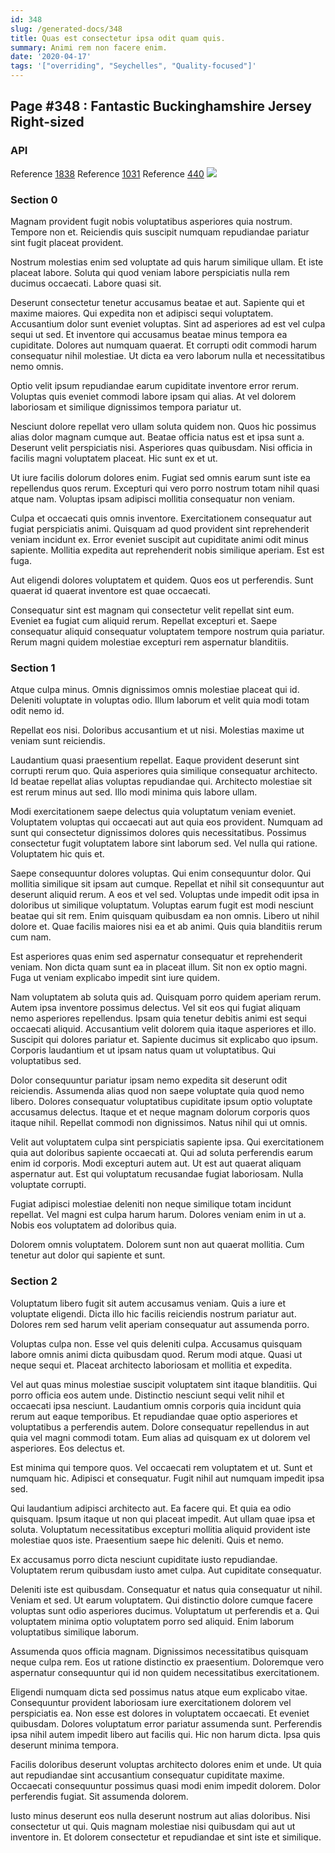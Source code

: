 ```yaml
---
id: 348
slug: /generated-docs/348
title: Quas est consectetur ipsa odit quam quis.
summary: Animi rem non facere enim.
date: '2020-04-17'
tags: '["overriding", "Seychelles", "Quality-focused"]'
---
```


## Page #348 : Fantastic Buckinghamshire Jersey Right-sized
### API



Reference [1838](/1838)
Reference [1031](/1031)
Reference [440](/440)
![](/assets/cats-0.jpg)

### Section 0
Magnam provident fugit nobis voluptatibus asperiores quia nostrum. Tempore non et. Reiciendis quis suscipit numquam repudiandae pariatur sint fugit placeat provident.
 Nostrum molestias enim sed voluptate ad quis harum similique ullam. Et iste placeat labore. Soluta qui quod veniam labore perspiciatis nulla rem ducimus occaecati. Labore quasi sit.
 Deserunt consectetur tenetur accusamus beatae et aut. Sapiente qui et maxime maiores. Qui expedita non et adipisci sequi voluptatem. Accusantium dolor sunt eveniet voluptas. Sint ad asperiores ad est vel culpa sequi ut sed.
Et inventore qui accusamus beatae minus tempora ea cupiditate. Dolores aut numquam quaerat. Et corrupti odit commodi harum consequatur nihil molestiae. Ut dicta ea vero laborum nulla et necessitatibus nemo omnis.
 Optio velit ipsum repudiandae earum cupiditate inventore error rerum. Voluptas quis eveniet commodi labore ipsam qui alias. At vel dolorem laboriosam et similique dignissimos tempora pariatur ut.
 Nesciunt dolore repellat vero ullam soluta quidem non. Quos hic possimus alias dolor magnam cumque aut. Beatae officia natus est et ipsa sunt a. Deserunt velit perspiciatis nisi.
Asperiores quas quibusdam. Nisi officia in facilis magni voluptatem placeat. Hic sunt ex et ut.
 Ut iure facilis dolorum dolores enim. Fugiat sed omnis earum sunt iste ea repellendus quos rerum. Excepturi qui vero porro nostrum totam nihil quasi atque nam. Voluptas ipsam adipisci mollitia consequatur non veniam.
 Culpa et occaecati quis omnis inventore. Exercitationem consequatur aut fugiat perspiciatis animi. Quisquam ad quod provident sint reprehenderit veniam incidunt ex.
Error eveniet suscipit aut cupiditate animi odit minus sapiente. Mollitia expedita aut reprehenderit nobis similique aperiam. Est est fuga.
 Aut eligendi dolores voluptatem et quidem. Quos eos ut perferendis. Sunt quaerat id quaerat inventore est quae occaecati.
 Consequatur sint est magnam qui consectetur velit repellat sint eum. Eveniet ea fugiat cum aliquid rerum. Repellat excepturi et. Saepe consequatur aliquid consequatur voluptatem tempore nostrum quia pariatur. Rerum magni quidem molestiae excepturi rem aspernatur blanditiis.
### Section 1
Atque culpa minus. Omnis dignissimos omnis molestiae placeat qui id. Deleniti voluptate in voluptas odio. Illum laborum et velit quia modi totam odit nemo id.
 Repellat eos nisi. Doloribus accusantium et ut nisi. Molestias maxime ut veniam sunt reiciendis.
 Laudantium quasi praesentium repellat. Eaque provident deserunt sint corrupti rerum quo. Quia asperiores quia similique consequatur architecto.
Id beatae repellat alias voluptas repudiandae qui. Architecto molestiae sit est rerum minus aut sed. Illo modi minima quis labore ullam.
 Modi exercitationem saepe delectus quia voluptatum veniam eveniet. Voluptatem voluptas qui occaecati aut aut quia eos provident. Numquam ad sunt qui consectetur dignissimos dolores quis necessitatibus. Possimus consectetur fugit voluptatem labore sint laborum sed. Vel nulla qui ratione. Voluptatem hic quis et.
 Saepe consequuntur dolores voluptas. Qui enim consequuntur dolor. Qui mollitia similique sit ipsam aut cumque. Repellat et nihil sit consequuntur aut deserunt aliquid rerum. A eos et vel sed.
Voluptas unde impedit odit ipsa in doloribus ut similique voluptatum. Voluptas earum fugit est modi nesciunt beatae qui sit rem. Enim quisquam quibusdam ea non omnis. Libero ut nihil dolore et. Quae facilis maiores nisi ea et ab animi. Quis quia blanditiis rerum cum nam.
 Est asperiores quas enim sed aspernatur consequatur et reprehenderit veniam. Non dicta quam sunt ea in placeat illum. Sit non ex optio magni. Fuga ut veniam explicabo impedit sint iure quidem.
 Nam voluptatem ab soluta quis ad. Quisquam porro quidem aperiam rerum. Autem ipsa inventore possimus delectus. Vel sit eos qui fugiat aliquam nemo asperiores repellendus. Ipsam quia tenetur debitis animi est sequi occaecati aliquid. Accusantium velit dolorem quia itaque asperiores et illo.
Suscipit qui dolores pariatur et. Sapiente ducimus sit explicabo quo ipsum. Corporis laudantium et ut ipsam natus quam ut voluptatibus. Qui voluptatibus sed.
 Dolor consequuntur pariatur ipsam nemo expedita sit deserunt odit reiciendis. Assumenda alias quod non saepe voluptate quia quod nemo libero. Dolores consequatur voluptatibus cupiditate ipsum optio voluptate accusamus delectus. Itaque et et neque magnam dolorum corporis quos itaque nihil. Repellat commodi non dignissimos. Natus nihil qui ut omnis.
 Velit aut voluptatem culpa sint perspiciatis sapiente ipsa. Qui exercitationem quia aut doloribus sapiente occaecati at. Qui ad soluta perferendis earum enim id corporis. Modi excepturi autem aut.
Ut est aut quaerat aliquam aspernatur aut. Est qui voluptatum recusandae fugiat laboriosam. Nulla voluptate corrupti.
 Fugiat adipisci molestiae deleniti non neque similique totam incidunt repellat. Vel magni est culpa harum harum. Dolores veniam enim in ut a. Nobis eos voluptatem ad doloribus quia.
 Dolorem omnis voluptatem. Dolorem sunt non aut quaerat mollitia. Cum tenetur aut dolor qui sapiente et sunt.
### Section 2
Voluptatum libero fugit sit autem accusamus veniam. Quis a iure et voluptate eligendi. Dicta illo hic facilis reiciendis nostrum pariatur aut. Dolores rem sed harum velit aperiam consequatur aut assumenda porro.
 Voluptas culpa non. Esse vel quis deleniti culpa. Accusamus quisquam labore omnis animi dicta quibusdam quod. Rerum modi atque. Quasi ut neque sequi et. Placeat architecto laboriosam et mollitia et expedita.
 Vel aut quas minus molestiae suscipit voluptatem sint itaque blanditiis. Qui porro officia eos autem unde. Distinctio nesciunt sequi velit nihil et occaecati ipsa nesciunt.
Laudantium omnis corporis quia incidunt quia rerum aut eaque temporibus. Et repudiandae quae optio asperiores et voluptatibus a perferendis autem. Dolore consequatur repellendus in aut quia vel magni commodi totam. Eum alias ad quisquam ex ut dolorem vel asperiores. Eos delectus et.
 Est minima qui tempore quos. Vel occaecati rem voluptatem et ut. Sunt et numquam hic. Adipisci et consequatur. Fugit nihil aut numquam impedit ipsa sed.
 Qui laudantium adipisci architecto aut. Ea facere qui. Et quia ea odio quisquam. Ipsum itaque ut non qui placeat impedit.
Aut ullam quae ipsa et soluta. Voluptatum necessitatibus excepturi mollitia aliquid provident iste molestiae quos iste. Praesentium saepe hic deleniti. Quis et nemo.
 Ex accusamus porro dicta nesciunt cupiditate iusto repudiandae. Voluptatem rerum quibusdam iusto amet culpa. Aut cupiditate consequatur.
 Deleniti iste est quibusdam. Consequatur et natus quia consequatur ut nihil. Veniam et sed. Ut earum voluptatem. Qui distinctio dolore cumque facere voluptas sunt odio asperiores ducimus.
Voluptatum ut perferendis et a. Qui voluptatem minima optio voluptatem porro sed aliquid. Enim laborum voluptatibus similique laborum.
 Assumenda quos officia magnam. Dignissimos necessitatibus quisquam neque culpa rem. Eos ut ratione distinctio ex praesentium. Doloremque vero aspernatur consequuntur qui id non quidem necessitatibus exercitationem.
 Eligendi numquam dicta sed possimus natus atque eum explicabo vitae. Consequuntur provident laboriosam iure exercitationem dolorem vel perspiciatis ea. Non esse est dolores in voluptatem occaecati.
Et eveniet quibusdam. Dolores voluptatum error pariatur assumenda sunt. Perferendis ipsa nihil autem impedit libero aut facilis qui. Hic non harum dicta. Ipsa quis deserunt minima tempora.
 Facilis doloribus deserunt voluptas architecto dolores enim et unde. Ut quia aut repudiandae sint accusantium consequatur cupiditate maxime. Occaecati consequuntur possimus quasi modi enim impedit dolorem. Dolor perferendis fugiat. Sit assumenda dolorem.
 Iusto minus deserunt eos nulla deserunt nostrum aut alias doloribus. Nisi consectetur ut qui. Quis magnam molestiae nisi quibusdam qui aut ut inventore in. Et dolorem consectetur et repudiandae et sint iste et similique.
